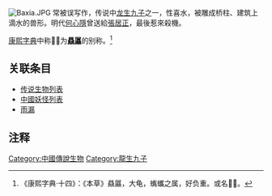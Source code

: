 {{noteTA
|G1=
|1=zh-hans:{{僻字|𧈢|⿰虫八}};zh-hant:{{僻字|𧈢|⿰虫八}};
|2=zh-hans:{{僻字|𧏡|⿰虫夏}};zh-hant:{{僻字|𧏡|⿰虫夏}};
}}
{{CJK-New-Char|27222|273E1|ver=B}}
{{全局僻字|𧈢|⿰虫八}}
{{全局僻字|𧏡|⿰虫夏}}
[[File:Baxia.JPG|thumb]]
'''{{Zy|𧈢|-{zh-cn:bā; zh-tw:ㄅㄚ; zh-hk:bā;}-}}{{Zy|𧏡|-{zh-cn:xià; zh-tw:ㄒㄧㄚˋ; zh-hk:xià;}-}}'''常被误写作'''{{Zy|蚣|-{zh-cn:gōng; zh-tw:ㄍㄨㄥ; zh-hk:gōng;}-}}{{Zy|蝮|-{zh-cn:fù; zh-tw:ㄈㄨˋ; zh-hk:fù;}-}}'''，传说中[[龙生九子|龙生九子]]之一，性喜水，被雕成桥柱、建筑上滴水的兽形。明代[[何心隱|何心隱]]曾送給[[張居正|張居正]]，最後惹來殺機。

[[康熙字典|康熙字典]]中称𧈢𧏡为'''[[贔屭|贔屭]]'''的别称。<ref>《康熙字典·十四》：《本草》贔屭，大龟，蟕蠵之属，好负重。或名𧈢𧏡。</ref>

== 关联条目 ==
*[[传说生物列表|传说生物列表]]
*[[中國妖怪列表|中國妖怪列表]]
*[[雨漏|雨漏]]

==注释==
<references />

{{龙生九子}}

{{Myth-stub}}
[[Category:中國傳說生物|Category:中國傳說生物]]
[[Category:龍生九子|Category:龍生九子]]